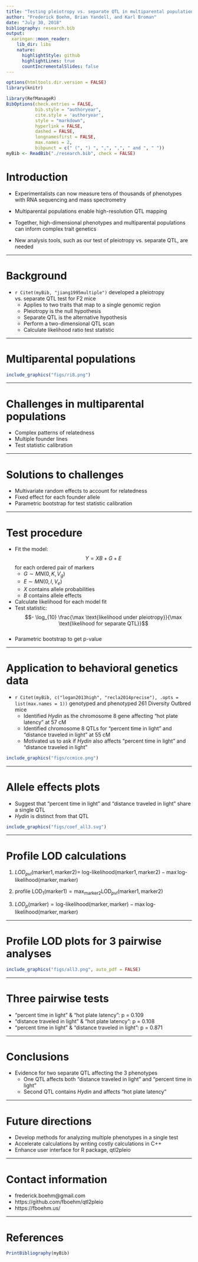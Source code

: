 ```yaml
---
title: "Testing pleiotropy vs. separate QTL in multiparental populations"
author: "Frederick Boehm, Brian Yandell, and Karl Broman"
date: "July 30, 2018"
bibliography: research.bib
output:
  xaringan::moon_reader:
    lib_dir: libs
    nature:
      highlightStyle: github
      highlightLines: true
      countIncrementalSlides: false
---
```


```r
options(htmltools.dir.version = FALSE)
library(knitr)
```


```r
library(RefManageR)
BibOptions(check.entries = FALSE, 
           bib.style = "authoryear", 
           cite.style = 'authoryear', 
           style = "markdown",
           hyperlink = FALSE, 
           dashed = FALSE, 
           longnamesfirst = FALSE,
           max.names = 2,
           bibpunct = c(" (", ") ", ",", ",", " and ", " "))
myBib <- ReadBib("./research.bib", check = FALSE)
```

# Introduction

- Experimentalists can now measure tens of thousands of phenotypes with RNA sequencing and mass spectrometry

- Multiparental populations enable high-resolution QTL mapping

- Together, high-dimensional phenotypes and multiparental populations can inform complex trait genetics

- New analysis tools, such as our test of pleiotropy vs. separate QTL, are needed 


---

# Background

- `r Citet(myBib, "jiang1995multiple")` developed a pleiotropy vs. separate QTL test for F2 mice
    - Applies to two traits that map to a single genomic region 
    - Pleiotropy is the null hypothesis
    - Separate QTL is the alternative hypothesis
    - Perform a two-dimensional QTL scan 
    - Calculate likelihood ratio test statistic


---

# Multiparental populations

```r
include_graphics("figs/ri8.png")
```





---

# Challenges in multiparental populations

- Complex patterns of relatedness    
- Multiple founder lines    
- Test statistic calibration


---

# Solutions to challenges

- Multivariate random effects to account for relatedness    
- Fixed effect for each founder allele    
- Parametric bootstrap for test statistic calibration


---

# Test procedure

- Fit the model: $$Y = XB + G + E$$ for each ordered pair of markers
    - $G \sim MN(0, K, V_g)$   
    - $E \sim MN(0, I, V_e)$    
    - $X$ contains allele probabilities    
    - $B$ contains allele effects    
- Calculate likelihood for each model fit    
- Test statistic: $$- \log_{10} \frac{\max \text{likelihood under pleiotropy}}{\max \text{likelihood for separate QTL}}$$    
- Parametric bootstrap to get p-value



---

# Application to behavioral genetics data

- `r Citet(myBib, c("logan2013high", "recla2014precise"), .opts = list(max.names = 1))` genotyped and phenotyped 261 Diversity Outbred mice    
    - Identified *Hydin* as the chromosome 8 gene affecting "hot plate latency" at 57 cM
    - Identified chromosome 8 QTLs for "percent time in light" and "distance traveled in light" at 55 cM    
    - Motivated us to ask if *Hydin* also affects "percent time in light" and "distance traveled in light"    

```r
include_graphics("figs/ccmice.png")
```


---

# Allele effects plots

- Suggest that "percent time in light" and "distance traveled in light" share a single QTL
- *Hydin* is distinct from that QTL

```r
include_graphics("figs/coef_all3.svg")
```


---

# Profile LOD calculations

1. $LOD_{pvl}(\text{marker1}, \text{marker2}) =$ 
$\text{log-likelihood}(\text{marker1}, \text{marker2}) - \max \text{log-likelihood}(\text{marker}, \text{marker})$  

2. $\text{profile LOD}_1(\text{marker1}) = \max_{\text{marker2}}\text{LOD}_{pvl}(\text{marker1}, \text{marker2})$  

3. $LOD_{p}(\text{marker}) =  \text{log-likelihood}(\text{marker}, \text{marker}) - \max \text{log-likelihood}(\text{marker}, \text{marker})$



---

# Profile LOD plots for 3 pairwise analyses

```r
include_graphics("figs/all3.png", auto_pdf = FALSE)
```


---

# Three pairwise tests

- "percent time in light" & "hot plate latency": p = 0.109
- "distance traveled in light" & "hot plate latency": p = 0.108
- "percent time in light" & "distance traveled in light": p = 0.871


---

# Conclusions

- Evidence for two separate QTL affecting the 3 phenotypes
    - One QTL affects both "distance traveled in light" and "percent time in light"
    - Second QTL contains *Hydin* and affects "hot plate latency"


---

# Future directions

- Develop methods for analyzing multiple phenotypes in a single test  
- Accelerate calculations by writing costly calculations in C++  
- Enhance user interface for R package, qtl2pleio  



---

# Contact information

- frederick.boehm@gmail.com  
- https://github.com/fboehm/qtl2pleio  
- https://fboehm.us/  


---

# References

```r
PrintBibliography(myBib)
```

